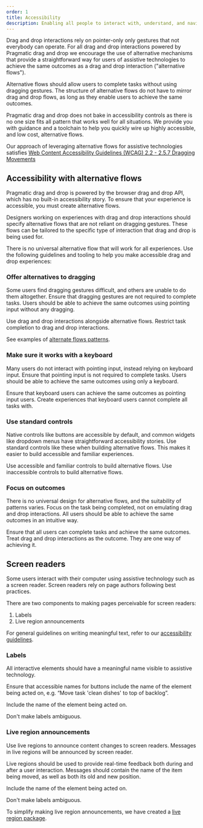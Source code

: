 ```yaml
---
order: 1
title: Accessibility
description: Enabling all people to interact with, understand, and navigate our products.
---
```



<GuidelinesAreOutOfDate />

Drag and drop interactions rely on pointer-only only gestures that not everybody can operate. For all drag and drop interactions powered by Pragmatic drag and drop we encourage the use of alternative mechanisms that provide a straightforward way for users of assistive technologies to achieve the same outcomes as a drag and drop interaction ("alternative flows").

Alternative flows should allow users to complete tasks without using dragging gestures. The structure of alternative flows do not have to mirror drag and drop flows, as long as they enable users to achieve the same outcomes.

Pragmatic drag and drop does not bake in accessibility controls as there is no one size fits all pattern that works well for all situations. We provide you with guidance and a toolchain to help you quickly wire up highly accessible, and low cost, alternative flows.

<SectionMessage>

Our approach of leveraging alternative flows for assistive technologies satisfies [Web Content Accessibility Guidelines (WCAG) 2.2 - 2.5.7 Dragging Movements](https://www.w3.org/TR/WCAG22/#dragging-movements)

</SectionMessage>

## Accessibility with alternative flows

Pragmatic drag and drop is powered by the browser drag and drop API, which has no built-in accessibility story. To ensure that your experience is accessible, you must create alternative flows.

Designers working on experiences with drag and drop interactions should specify alternative flows that are not reliant on dragging gestures. These flows can be tailored to the specific type of interaction that drag and drop is being used for.

There is no universal alternative flow that will work for all experiences. Use the following guidelines and tooling to help you make accessible drag and drop experiences:

### Offer alternatives to dragging

Some users find dragging gestures difficult, and others are unable to do them altogether. Ensure that dragging gestures are not required to complete tasks. Users should be able to achieve the same outcomes using pointing input without any dragging.

<DoDont type="do">
  Use drag and drop interactions alongside alternative flows.
</DoDont>

<DoDont type="dont">
  Restrict task completion to drag and drop interactions.
</DoDont>

See examples of [alternate flows patterns](/components/pragmatic-drag-and-drop/accessibility/patterns).

### Make sure it works with a keyboard

Many users do not interact with pointing input, instead relying on keyboard input. Ensure that pointing input is not required to complete tasks. Users should be able to achieve the same outcomes using only a keyboard.

<DoDont type="do">
  Ensure that keyboard users can achieve the same outcomes as pointing input
  users.
</DoDont>

<DoDont type="dont">
  Create experiences that keyboard users cannot complete all tasks with.
</DoDont>

### Use standard controls

Native controls like buttons are accessible by default, and common widgets like dropdown menus have straightforward accessibility stories. Use standard controls like these when building alternative flows. This makes it easier to build accessible and familiar experiences.

<DoDont type="do">
  Use accessible and familiar controls to build alternative flows.
</DoDont>

<DoDont type="dont">
  Use inaccessible controls to build alternative flows.
</DoDont>

### Focus on outcomes

There is no universal design for alternative flows, and the suitability of patterns varies. Focus on the task being completed, not on emulating drag and drop interactions. All users should be able to achieve the same outcomes in an intuitive way.

<DoDont type="do">
  Ensure that all users can complete tasks and achieve the same outcomes.
</DoDont>

<DoDont type="dont">
  Treat drag and drop interactions as the outcome. They are one way of achieving
  it.
</DoDont>

## Screen readers

Some users interact with their computer using assistive technology such as a screen reader. Screen readers rely on page authors following best practices.

There are two components to making pages perceivable for screen readers:

1. Labels
2. Live region announcements

For general guidelines on writing meaningful text, refer to our [accessibility guidelines](/foundations/accessibility).

### Labels

All interactive elements should have a meaningful name visible to assistive technology.

Ensure that accessible names for buttons include the name of the element being acted on, e.g. “Move task 'clean dishes' to top of backlog”.

<DoDont type="do">Include the name of the element being acted on.</DoDont>

<DoDont type="dont">Don't make labels ambiguous.</DoDont>

### Live region announcements

Use live regions to announce content changes to screen readers. Messages in live regions will be announced by screen reader.

Live regions should be used to provide real-time feedback both during and after a user interaction. Messages should contain the name of the item being moved, as well as both its old and new position.

<DoDont type="do">Include the name of the element being acted on.</DoDont>

<DoDont type="dont">Don't make labels ambiguous.</DoDont>

To simplify making live region announcements, we have created a [live region package](/components/pragmatic-drag-and-drop/packages/live-region).
